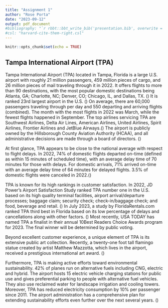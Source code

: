 ```yaml
---
title: "Assignment 1"
author: "Rose Porta"
date: "2023-09-12"
output: pdf_document
#bibliography: "`r rbbt::bbt_write_bib('presentation.bib', overwrite = TRUE)`"
#csl: "harvard-cite-them-right.csl"
---
```


```r
knitr::opts_chunk$set(echo = TRUE)
```

## Tampa International Airport (TPA)

Tampa International Airport (TPA) located in Tampa, Florida is a large U.S. airport with roughly 21 million passengers, 459 million pieces of cargo, and 26 million pieces of mail traveling through it in 2022. It offers flights to more than 90 destinations, with the most popular domestic destinations being Atlanta, GA; Charlotte, NC; Denver, CO; Chicago, IL, and Dallas, TX. () It is ranked 23rd largest airport in the U.S. () On average, there are 60,000 passengers traveling through per day and 550 departing and arriving flights (combined). The month with the most flights in 2022 was March, while the fewest flights happened in September. The top airlines servicing TPA are Southwest Airlines, Delta Air Lines, American Airlines, United Airlines, Spirit Airlines, Frontier Airlines and JetBlue Airways.() The airport is publicly owned by the Hillsborough County Aviation Authority (HCAA), and all administrative decisions are made through a board of directors. ()

At first glance, TPA appears to be close to the national average with respect to flight delays. In 2022, 74% of domestic flights departed on-time (defined as within 15 minutes of scheduled time), with an average delay time of 70 minutes for those with delays. For domestic arrivals, 71% arrived on-time with an average delay time of 64 minutes for delayed flights. 3.5% of domestic flights were canceled in 2022.()

TPA is known for its high rankings in customer satisfaction. In 2022, JD Power’s Airport Satisfaction Study ranked TPA number one in the U.S. based on its high quality terminal facilities, airport arrival/departure processes; baggage claim; security check; check-in/baggage check; and food, beverage and retail. () In July 2023, a study by FloridaRentals.com ranked TPA third best in Florida based on its low percentage of delays and cancellations along with other factors. () Most recently, USA TODAY has named TPA a finalist in their annual 10Best Readers Choice Awards program for 2023. The final winner will be determined by public voting.

Beyond excellent customer experience, a unique element of TPA is its extensive public art collection. Recently, a twenty-one foot tall flamingo statue created by artist Matthew Mazzotta, which lives in the airport, received a prestigious international art award. ()

Furthermore, TPA is making active efforts toward environmental sustainability. 42% of planes run on alternative fuels including CNG, electric and hybrid. The airport hosts 15 electric vehicle charging stations for public use and gives preferential parking to people with alternative fuel vehicles. They also use reclaimed water for landscape irrigation and cooling towers. Moreover, TPA has reduced electricity consumption by 10% per passenger since 2011. The airport administration has a comprehensive plan for extending sustainability efforts even further over the next several years. ()
